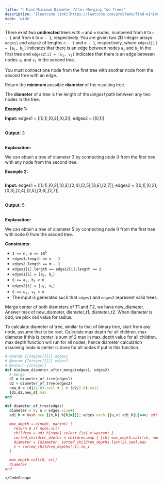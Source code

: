 ```yaml
---
title: "❗️ Find Minimum Diameter After Merging Two Trees"
description: '[leetcode link](https://leetcode.com/problems/find-minimum-diameter-after-merging-two-trees/description/)'
mode: 'wide'
---
```

<Tabs>
  <Tab title="Question" icon="circle-question" iconType="regular">
    <Card>
      <p>There exist two <strong>undirected </strong>trees with <code>n</code> and <code>m</code> nodes, numbered from <code>0</code> to <code>n - 1</code> and from <code>0</code> to <code>m - 1</code>, respectively. You are given two 2D integer arrays <code>edges1</code> and <code>edges2</code> of lengths <code>n - 1</code> and <code>m - 1</code>, respectively, where <code>edges1[i] = [a<sub>i</sub>, b<sub>i</sub>]</code> indicates that there is an edge between nodes <code>a<sub>i</sub></code> and <code>b<sub>i</sub></code> in the first tree and <code>edges2[i] = [u<sub>i</sub>, v<sub>i</sub>]</code> indicates that there is an edge between nodes <code>u<sub>i</sub></code> and <code>v<sub>i</sub></code> in the second tree.</p>  <p>You must connect one node from the first tree with another node from the second tree with an edge.</p>  <p>Return the <strong>minimum </strong>possible <strong>diameter </strong>of the resulting tree.</p>  <p>The <strong>diameter</strong> of a tree is the length of the <em>longest</em> path between any two nodes in the tree.</p>   <p><strong class="example">Example 1:</strong><img alt="" src="https://assets.leetcode.com/uploads/2024/04/22/example11-transformed.png" /></p>  <div class="example-block"> <p><strong>Input:</strong> <span class="example-io">edges1 = [[0,1],[0,2],[0,3]], edges2 = [[0,1]]</span></p>  <p><br/> <strong>Output:</strong> <span class="example-io">3</span></p>  <p><br/> <strong>Explanation:</strong></p>  <p>We can obtain a tree of diameter 3 by connecting node 0 from the first tree with any node from the second tree.</p> </div>  <p><strong class="example">Example 2:</strong></p> <img alt="" src="https://assets.leetcode.com/uploads/2024/04/22/example211.png" /> <div class="example-block"> <p><strong>Input:</strong> <span class="example-io">edges1 = [[0,1],[0,2],[0,3],[2,4],[2,5],[3,6],[2,7]], edges2 = [[0,1],[0,2],[0,3],[2,4],[2,5],[3,6],[2,7]]</span></p>  <p><br/> <strong>Output:</strong> <span class="example-io">5</span></p>  <p><br/> <strong>Explanation:</strong></p>  <p>We can obtain a tree of diameter 5 by connecting node 0 from the first tree with node 0 from the second tree.</p> </div>   <p><strong>Constraints:</strong></p>  <ul>  <li><code>1 &lt;= n, m &lt;= 10<sup>5</sup></code></li>  <li><code>edges1.length == n - 1</code></li>  <li><code>edges2.length == m - 1</code></li>  <li><code>edges1[i].length == edges2[i].length == 2</code></li>  <li><code>edges1[i] = [a<sub>i</sub>, b<sub>i</sub>]</code></li>  <li><code>0 &lt;= a<sub>i</sub>, b<sub>i</sub> &lt; n</code></li>  <li><code>edges2[i] = [u<sub>i</sub>, v<sub>i</sub>]</code></li>  <li><code>0 &lt;= u<sub>i</sub>, v<sub>i</sub> &lt; m</code></li>  <li>The input is generated such that <code>edges1</code> and <code>edges2</code> represent valid trees.</li> </ul> 
    </Card>
  </Tab>
  <Tab title="Solution" icon="lightbulb" iconType="regular" >
    <Card>
      Merge center of both diameters of T1 and T2, we have new_diameter. Answer max of new_diameter, diameter_t1, diameter_t2.
When diameter is odd, we pick ceil value for radius.

To calculate diameter of tree, similar to that of binary tree, start from any node, assume that to be root. Calculate max depth for all children. max diameter if this is center is sum of 2 max in max_depth value for all children. max depth function will run for all nodes, hence diameter calculation assuming node is center is done for all nodes if put in this function.
</Card>
  <Expandable title="code">
    <CodeGroup dropdown>
```ruby title="Find Minimum Diameter After Merging Two Trees" lines
# @param {Integer[][]} edges1
# @param {Integer[][]} edges2
# @return {Integer}
def minimum_diameter_after_merge(edges1, edges2)
  # merge
  d1 = diameter_of_tree(edges1)
  d2 = diameter_of_tree(edges2)
  new_d = (d1/2.0).ceil + 1 + (d2/2.0).ceil
  [d1,d2,new_d].max
end

def diameter_of_tree(edges)
  diameter = 0; n = edges.size+1
  adj_h = Hash.new {|h,k| h[k]=[]}; edges.each {|u,v| adj_h[u]<<v; adj_h[v]<<u;}
  
  max_depth =->(node, parent) {
    return 0 if node.nil?
    children = adj_h[node].select {|x| x!=parent }
    sorted_children_depths = children.map { |ch| max_depth.call(ch, node) }.sort
    diameter = [diameter, sorted_children_depths.last(2).sum].max
    1 + sorted_children_depths[-1].to_i
  }

  max_depth.call(0, nil)
  diameter
end
```
    </CodeGroup>
  </Expandable>
  </Tab>
</Tabs>